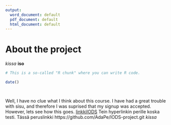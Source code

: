 ```yaml
---
output:
  word_document: default
  pdf_document: default
  html_document: default
---
```


# About the project
*kissa*
__iso__



```r
# This is a so-called "R chunk" where you can write R code.

date()




```
Well, I have no clue what I think about this course. I have had a great trouble with sisu, and therefore I was suprised that my signup was accepted. However, lets see how this goes. 
[linkkiIODS](https://github.com/AdaPe/IODS-project.git)
Tein hyperlinkin perille koska testi. Tässä peruslinkki
https://github.com/AdaPe/IODS-project.git
*kissa*







